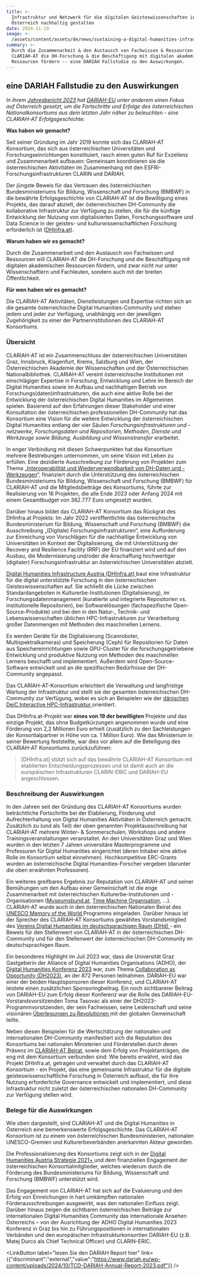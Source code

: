 ```yaml
---
title: >-
  Infrastruktur und Netzwerk für die digitalen Geisteswissenschaften in
  Österreich nachhaltig gestalten
date: 2024-11-19
image: >-
  /assets/content/assets/de/news/sustaining-a-digital-humanities-infrastructure-and-network-for-austria/image.jpeg
summary: >-
  Durch die Zusammenarbeit & den Austausch von Fachwissen & Ressourcen will
  CLARIAH-AT die DH-Forschung & die Beschäftigung mit digitalen akademischen
  Ressourcen fördern -- eine DARIAH Fallstudie zu den Auswirkungen.
---
```

## eine DARIAH Fallstudie zu den Auswirkungen

*In ihrem [Jahresbericht 2023](https://www.dariah.eu/wp-content/uploads/2024/10/TCD-DARIAH-Annual-Report-2023.pdf) hat [DARIAH-EU](http://dariah.eu/) unter anderem einen Fokus auf Österreich gesetzt, um die Fortschritte und Erfolge des österreichischen Nationalkonsortiums aus dem letzten Jahr näher zu beleuchten - eine CLARIAH-AT Erfolgsgeschichte:*

**Was haben wir gemacht?**

Seit seiner Gründung im Jahr 2019 konnte sich das CLARIAH-AT Konsortium, das sich aus österreichischen Universitäten und Forschungseinrichtungen konstituiert, rasch einen guten Ruf für Exzellenz und Zusammenarbeit aufbauen: Gemeinsam koordinieren sie die österreichischen Aktivitäten im Zusammenhang mit den ESFRI-Forschungsinfrastrukturen CLARIN und DARIAH.

Der jüngste Beweis für das Vertrauen des österreichischen Bundesministeriums für Bildung, Wissenschaft und Forschung (BMBWF) in die bewährte Erfolgsgeschichte von CLARIAH-AT ist die Bewilligung eines Projekts, das darauf abzielt, der österreichischen DH-Community die kollaborative Infrastruktur zur Verfügung zu stellen, die für die künftige Entwicklung der Nutzung von digitalisierten Daten, Forschungssoftware und Data Science in der geistes- und kulturwissenschaftlichen Forschung erforderlich ist ([DHInfra.at](https://www.dhinfra.at/)).

**Warum haben wir es gemacht?**

Durch die Zusammenarbeit und den Austausch von Fachwissen und Ressourcen will CLARIAH-AT die DH-Forschung und die Beschäftigung mit digitalen akademischen Ressourcen fördern, und zwar nicht nur unter Wissenschaftlern und Fachleuten, sondern auch mit der breiten Öffentlichkeit.

**Für wen haben wir es gemacht?**

Die CLARIAH-AT Aktivitäten, Dienstleistungen und Expertise richten sich an die gesamte österreichische Digital Humanities-Community und stehen jedem und jeder zur Verfügung, unabhängig von der jeweiligen Zugehörigkeit zu einer der Partnerinstitutionen des CLARIAH-AT Konsortiums.

### Übersicht

CLARIAH-AT ist ein Zusammenschluss der österreichischen Universitäten Graz, Innsbruck, Klagenfurt, Krems, Salzburg und Wien, der Österreichischen Akademie der Wissenschaften und der Österreichischen Nationalbibliothek. CLARIAH-AT vereint österreichische Institutionen mit einschlägiger Expertise in Forschung, Entwicklung und Lehre im Bereich der Digital Humanities sowie im Aufbau und nachhaltigen Betrieb von Forschungs(daten)infrastrukturen, die auch eine aktive Rolle bei der Entwicklung der österreichischen Digital Humanities im Allgemeinen spielen. Basierend auf den Erfahrungen dieser Stakeholder und einer Konsultation der österreichischen professionellen DH-Community hat das Konsortium eine Vision für die weitere Entwicklung der österreichischen Digital Humanities entlang der vier Säulen *Forschungsinfrastrukturen und -netzwerke, Forschungsdaten und Repositorien, Methoden, Dienste und Werkzeuge sowie Bildung, Ausbildung und Wissenstransfer* erarbeitet.

In enger Verbindung mit diesen Schwerpunkten hat das Konsortium mehrere Bestrebungen unternommen, um seine Vision mit Leben zu erfüllen. Eine dezidierte Ausschreibung zur Förderung von Projekten zum Thema „[Interoperabilität und Wiederverwendbarkeit von DH-Daten und -Werkzeugen](https://clariah.at/de/project-funding)“, finanziert durch die Unterstützung des österreichischen Bundesministeriums für Bildung, Wissenschaft und Forschung (BMBWF) für CLARIAH-AT und die Mitgliedsbeiträge des Konsortiums, führte zur Realisierung von 16 Projekten, die alle Ende 2023 oder Anfang 2024 mit einem Gesamtbudget von 382.777 Euro umgesetzt wurden.

Darüber hinaus bildet das CLARIAH-AT Konsortium das Rückgrat des DHInfra.at Projekts: Im Jahr 2022 veröffentlichte das österreichische Bundesministerium für Bildung, Wissenschaft und Forschung (BMBWF) die Ausschreibung „(Digitale) Forschungsinfrastrukturen“, eine Aufforderung zur Einreichung von Vorschlägen für die nachhaltige Entwicklung von Universitäten im Kontext der Digitalisierung, die mit Unterstützung der Recovery and Resilience Facility (RRF) der EU finanziert wird und auf den Ausbau, die Modernisierung und/oder die Anschaffung hochwertiger (digitaler) Forschungsinfrastruktur an österreichischen Universitäten abzielt.

[Digital Humanities Infrastructure Austria (DHInfra.at) ](https://www.dhinfra.at/)baut eine Infrastruktur für die digital unterstützte Forschung in den österreichischen Geisteswissenschaften auf. Sie schließt die Lücke zwischen Standardangeboten in Kulturerbe-Institutionen (Digitalisierung), im Forschungsdatenmanagement (kuratierte und integrierte Repositorien vs. institutionelle Repositorien), bei Softwarelösungen (fachspezifische Open-Source-Produkte) und bei den in den Natur-, Technik- und Lebenswissenschaften üblichen HPC-Infrastrukturen zur Verarbeitung großer Datenmengen mit Methoden des maschinellen Lernens.

Es werden Geräte für die Digitalisierung (Scanroboter, Multispektralkameras) und Speicherung (Ceph) für Repositorien für Daten aus Speichereinrichtungen sowie GPU-Cluster für die forschungsgetriebene Entwicklung und produktive Nutzung von Methoden des maschinellen Lernens beschafft und implementiert. Außerdem wird Open-Source-Software entwickelt und an die spezifischen Bedürfnisse der DH-Community angepasst.

Das CLARIAH-AT-Konsortium erleichtert die Verwaltung und langfristige Wartung der Infrastruktur und stellt sie der gesamten österreichischen DH-Community zur Verfügung, wobei es sich an Beispielen wie der [dänischen DeiC Interactive HPC-Infrastruktur ](https://%20www.deic.dk/en)orientiert.

Das DHInfra.at-Projekt war **eines von 19 der bewilligten** Projekte und das einzige Projekt, das ohne Budgetkürzungen angenommen wurde und eine Förderung von 2,2 Millionen Euro erhielt (zusätzlich zu den Sachleistungen der Konsortialpartner in Höhe von ca. 1 Million Euro). Wie das Ministerium in seiner Bewertung feststellte, war dies vor allem auf die Beteiligung des CLARIAH-AT Konsortiums zurückzuführen:

> \[DHInfra.at] stützt sich auf das bewährte CLARIAH-AT Konsortium mit etablierten Entscheidungsprozessen und ist damit auch an die europäischen Infrastrukturen CLARIN-ERIC und DARIAH-EU angeschlossen.

### Beschreibung der Auswirkungen

In den Jahren seit der Gründung des CLARIAH-AT Konsortiums wurden beträchtliche Fortschritte bei der Etablierung, Förderung und Aufrechterhaltung von Digital Humanities Aktivitäten in Österreich gemacht. Zusätzlich zu (und als Teil) der oben genannten Projektausschreibung hat CLARIAH-AT mehrere Winter- & Sommerschulen, Workshops und andere Trainingsveranstaltungen veranstaltet. An den Universitäten Graz und Wien wurden in den letzten 7 Jahren universitäre Masterprogramme und Professuren für Digital Humanities eingerichtet (deren Inhaber eine aktive Rolle im Konsortium selbst einnehmen). Hochkompetitive ERC-Grants wurden an österreichische Digital Humanities-Forscher vergeben (darunter die oben erwähnten Professoren).

Ein weiteres greifbares Ergebnis zur Reputation von CLARIAH-AT und seiner Bemühungen um den Aufbau einer Gemeinschaft ist die enge Zusammenarbeit mit österreichischen Kulturerbe-Institutionen und -Organisationen ([Museumsbund.at](https://www.museumsbund.at/), [Time Machine Organisation](https://www.timemachine.eu/), ...). CLARIAH-AT wurde auch in den österreichischen Nationalen Beirat des [UNESCO Memory of the World ](https://www.unesco.org/en/memory-world)Programms eingeladen. Darüber hinaus ist der Sprecher des CLARIAH-AT Konsortiums gewähltes Vorstandsmitglied des [Vereins Digital Humanities im deutschsprachigen Raum (DHd) ](https://dig-hum.de/)- ein Beweis für den Stellenwert von CLARIAH-AT in der österreichischen DH-Community und für den Stellenwert der österreichischen DH-Community im deutschsprachigen Raum.

Ein besonderes Highlight im Juli 2023 war, dass die Universität Graz Gastgeberin der Alliance of Digital Humanities Organisations (ADHO), der [Digital Humanities Konferenz 2023](https://dh2023.adho.org/) war, zum Thema [Collaboration as Opportunity (DH2023)](https://dh2023.adho.org/), an der 872 Personen teilnahmen. DARIAH-EU war einer der beiden Hauptsponsoren dieser Konferenz, und CLARIAH-AT leistete einen zusätzlichen Sponsoringbeitrag. Ein noch sichtbarerer Beitrag von DARIAH-EU zum Erfolg dieser Konferenz war die Rolle des DARIAH-EU-Vorstandsvorsitzenden Toma Tasovac als einer der DH2023-Programmvorsitzenden, der sein Fachwissen, seine Leidenschaft und seine visionären [Überlegungen zu Revolutionen ](https://dh2023.adho.org/reflection-on-revolutions/)mit der globalen Gemeinschaft teilte.

Neben diesen Beispielen für die Wertschätzung der nationalen und internationalen DH-Community manifestiert sich die Reputation des Konsortiums bei nationalen Ministerien und Förderstellen durch deren Präsenz im [CLARIAH-AT Beirat](https://clariah.at/de/about-clariah-at/), sowie dem Erfolg von Projektanträgen, die eng mit dem Konsortium verbunden sind: Wie bereits erwähnt, wird das Projekt DHInfra.at, getragen und verwaltet durch das CLARIAH-AT Konsortium - ein Projekt, das eine gemeinsame Infrastruktur für die digitale geisteswissenschaftliche Forschung in Österreich aufbaut, die für ihre Nutzung erforderliche Governance entwickelt und implementiert, und diese Infrastruktur nicht zuletzt der österreichischen nationalen DH-Community zur Verfügung stellen wird.

### Belege für die Auswirkungen

Wie oben dargestellt, sind CLARIAH-AT und die Digital Humanities in Österreich eine bemerkenswerte Erfolgsgeschichte. Das CLARIAH-AT Konsortium ist zu einem von österreichischen Bundesministerien, nationalen UNESCO-Gremien und Kulturerbeverbänden anerkannten Akteur geworden.

Die Professionalisierung des Konsortiums zeigt sich in der [Digital Humanities Austria Strategie 2021+ ](https://gams.uni-graz.at/o:clariah.dha-strategie-2021-en)und dem finanziellen Engagement der österreichischen Konsortialmitglieder, welches wiederum durch die Förderung des Bundesministeriums für Bildung, Wissenschaft und Forschung (BMBWF) unterstützt wird.

Das Engagement von CLARIAH-AT hat sich auf die Evaluierung und den Erfolg von Einreichungen in hart umkämpften nationalen Förderausschreibungen ausgewirkt, was den nationalen Einfluss zeigt. Darüber hinaus zeigen die sichtbaren österreichischen Beiträge zur internationalen Digital Humanities Community das internationale Ansehen Österreichs – von der Ausrichtung der ADHO Digital Humanities 2023 Konferenz in Graz bis hin zu Führungspositionen in internationalen Verbänden und den europäischen Infrastrukturkonsortien DARIAH-EU (z.B. Matej Durco als Chief Technical Officer) und CLARIN-ERIC.

<LinkButton label="lesen Sie den DARIAH Report hier" link={{"discriminant":"external","value":"https://www.dariah.eu/wp-content/uploads/2024/10/TCD-DARIAH-Annual-Report-2023.pdf"}} />
